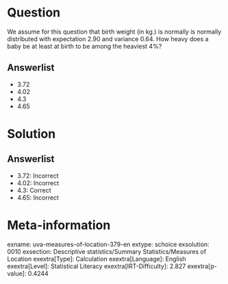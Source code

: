 Question
========

We assume for this question that birth weight (in kg.) is normally is normally distributed with expectation 2.90 and variance 0.64. How heavy does a baby be at least at birth to be among the heaviest 4%?

Answerlist
----------

* 3.72
* 4.02
* 4.3
* 4.65

Solution
========

Answerlist
----------

* 3.72: Incorrect
* 4.02: Incorrect
* 4.3: Correct
* 4.65: Incorrect

Meta-information
================
exname: uva-measures-of-location-379-en
extype: schoice
exsolution: 0010
exsection: Descriptive statistics/Summary Statistics/Measures of Location
exextra[Type]: Calculation
exextra[Language]: English
exextra[Level]: Statistical Literacy
exextra[IRT-Difficulty]: 2.827
exextra[p-value]: 0.4244
